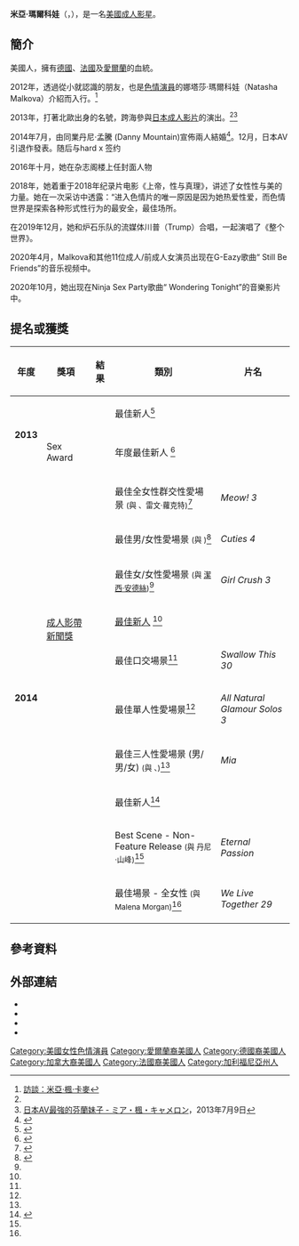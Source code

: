 {{Adult bio
| name            = 米亞·瑪爾科娃
| gender          = female 
| image           = [[File:Mia_Malkova_2016.jpg|220px]]
| caption         = 
| birth           = {{birth date and age|1992|7|1}}
| location        = {{USA}}[[加州|加州]][[棕櫚泉_(加利福尼亞州)|棕櫚泉]]
| birthname       = 
| spouse          = 
| height          = {{height|ft=5|in=7}}
| weight          = {{convert|120|lb|kg st|abbr=on}}
| measurements    = 34C-26-36（C罩杯）
| shoe size       =
| eye color       = 棕色
| hair color      = 金色
| ethnicity       = [[德裔美國人|德國人]]、[[愛爾蘭裔美國人|愛爾蘭人]]、[[法裔加拿大人|加拿大人]]
| skin color      = 白色
| blood           = 
| alias           = Mia Malvoka、Mia Bliss、Madison Swan
| orientation     = 
| number of films = 61（根據[[IAFD|IAFD]]）
| homepage        = 
| iafd            = miamalkova
| egafd           = 
| bgafd           = 
| imdb            = 5401400
| afdb            = 63238
| eurobabeindex   = 
| spelling        = 
}}
'''米亞·瑪爾科娃'''（'''{{lang-en|Mia Malkova}}'''，{{bd|1992年|7月1日||}}），是一名[[美國|美國]][[色情演員|成人影星]]。

==簡介==

美國人，擁有[[德國|德國]]、[[法國|法國]]及[[愛爾蘭|愛爾蘭]]的血統。

2012年，透過從小就認識的朋友，也是[[色情演員|色情演員]]的娜塔莎·瑪爾科娃（Natasha Malkova）介紹而入行。<ref name="AV">[http://www.menscyzo.com/2013/08/post_6359.html 訪談：米亞·楓·卡麥]{{ja icon}}</ref>

2013年，打著北歐出身的名號，跨海參與[[日本成人影片|日本成人影片]]的演出。<ref name="AV"/><ref>[http://www.playno1.com/article-11074-1.html#.Uvtn-xAhEcE  日本AV最強的芬蘭妹子 - ミア・楓・キャメロン]，2013年7月9日</ref>

2014年7月，由同業丹尼·孟騰 (Danny Mountain)宣佈兩人結婚<ref>{{Twitter status|dannymountain84|493944175360897026|Danny Mountain|date=2014-07-28|accessdate=|language=en}}</ref>。12月，日本AV引退作發表。随后与hard x 签约

2016年十月，她在杂志阁楼上任封面人物

2018年，她着重于2018年纪录片电影《上帝，性与真理》，讲述了女性性与美的力量。她在一次采访中透露：“进入色情片的唯一原因是因为她热爱性爱，而色情世界是探索各种形式性行为的最安全，最佳场所。

在2019年12月，她和炉石乐队的流媒体川普（Trump）合唱，一起演唱了《整个世界》。

2020年4月，Malkova和其他11位成人/前成人女演员出现在G-Eazy歌曲“ Still Be Friends”的音乐视频中。

2020年10月，她出现在Ninja Sex Party歌曲“ Wondering Tonight”的音樂影片中。

==提名或獲獎==
{| class="wikitable"
|-
! 年度
! 獎項
! 結果
! 類別
! 片名
|-
|rowspan="2"| '''2013'''
| {{link-en|夜遊成人娛樂獎|NightMoves Award}}
| {{nom}}
|最佳新人<ref>{{cite web|url= http://www.tonybatman.com/2013/07/15/the-2103-nightmoves-adult-entertainment-awards-on-line-voting-has-begun/|title= The 2013 Nightmoves Adult Entertainment Awards On-line Voting Has Begun|accessdate= 2013-12-04|author= Tony Batman|date= 2013-07-15|publisher= tonybatman.com|archive-url= https://web.archive.org/web/20131123075350/http://www.tonybatman.com/2013/07/15/the-2103-nightmoves-adult-entertainment-awards-on-line-voting-has-begun/|archive-date= 2013-11-23|dead-url= yes}}</ref>
| {{n/a}}
|-
| Sex Award
| {{nom}}
|年度最佳新人 <ref>{{cite web|url= http://business.avn.com/articles/video/The-Fans-Speak-The-Sex-Awards-Debuts-to-Huge-Turnout-532225.html|title= The Fans Speak: The Sex Awards Debuts to Huge Turnout|accessdate= 2013-12-04|author= Iris Blocks|date= 2013-10-10|publisher= ''[[AVN_(magazine)|AVN]]''|archive-date= 2016-03-03|archive-url= https://web.archive.org/web/20160303225528/http://business.avn.com/articles/video/The-Fans-Speak-The-Sex-Awards-Debuts-to-Huge-Turnout-532225.html|dead-url= no}}</ref>
| {{n/a}}
|-
|rowspan="10"| '''2014'''
|rowspan="7"| [[成人影帶新聞獎|成人影帶新聞獎]]
| {{won}}
|最佳全女性群交性愛場景 <small>(與 {{link-en|格雷西·格南|Gracie Glam}}、雷文·蘿克特)</small><ref name=AVN14WINS>{{cite web|url= http://business.avn.com/articles/video/AVN-Announces-the-Winners-of-the-2014-AVN-Awards-544448.html|title= AVN Announces the Winners of the 2014 AVN Awards|accessdate= 2014-01-19|author= AVN Staff|date= 2014-01-19|publisher= ''[[AVN_(magazine)|AVN]]''|archive-date= 2016-02-01|archive-url= https://archive.is/20160201103626/http://business.avn.com/articles/video/AVN-Announces-the-Winners-of-the-2014-AVN-Awards-544448.html|dead-url= no}}</ref>
|''Meow! 3''
|-
| {{nom}}
|最佳男/女性愛場景 <small>(與 {{link-en|曼紐爾·費拉拉|Manuel Ferrara}})</small><ref name=AVN14>{{cite web|url= http://avnawards.avn.com/page/3|title= 2014 AVN Award Nominees|accessdate= 2013-12-04|publisher= AVN Awards|archive-date= 2014-01-26|archive-url= https://web.archive.org/web/20140126094717/http://avnawards.avn.com/page/3|dead-url= no}}</ref>
|''Cuties 4''
|-
| {{nom}}
|最佳女/女性愛場景 <small>(與 [[潔西·安德絲|潔西·安德絲]])</small><ref name=AVN14/>
|''Girl Crush 3''
|-
| {{won}}
|[[成人影帶新聞最佳新星獎|最佳新人]] <ref name=AVN14WINS/>
| {{n/a}}
|-
| {{nom}}
|最佳口交場景<ref name=AVN14/>
|''Swallow This 30''
|-
| {{nom}}
|最佳單人性愛場景<ref name=AVN14/>
|''All Natural Glamour Solos 3''
|-
| {{nom}}
|最佳三人性愛場景 (男/男/女) <small>(與 {{link-en|雷蒙·諾馬|Ramon Nomar}}、{{link-en|米克·布魯|Mick Blue}})</small><ref name=AVN14/>
|''Mia''
|-
|rowspan="3"| {{link-en|成人產業獎|XBIZ Award}}
| {{nom}}
|最佳新人<ref name=XBIZ14>{{cite web|url= http://xbizawards.xbiz.com/nominees.php|title= Nominees|accessdate= 2013-12-04|publisher= XBIZ Awards|archive-date= 2012-01-31|archive-url= https://web.archive.org/web/20120131025101/http://xbizawards.xbiz.com/nominees.php|dead-url= no}}</ref>
| {{n/a}}
|-
| {{nom}}
|Best Scene - Non-Feature Release <small>(與 丹尼·山峰)</small><ref name=XBIZ14/>
|''Eternal Passion''
|-
| {{nom}}
|最佳場景 - 全女性 <small>(與 Malena Morgan)</small><ref name=XBIZ14/>
|''We Live Together 29''
|}

==參考資料==
{{Reflist}}

==外部連結==
* {{Twitter|MiaMalkova|米亞·瑪爾科娃}}
* {{IMDb name|5401400|米亞·瑪爾科娃}}
* {{iafd name|id=miamalkova|gender=female|name=米亞·瑪爾科娃}}
* {{afdb name|id=63238|gender=female|name=米亞·瑪爾科娃}}

{{DEFAULTSORT:Mia Malkova}}
[[Category:美國女性色情演員|Category:美國女性色情演員]]
[[Category:愛爾蘭裔美國人|Category:愛爾蘭裔美國人]]
[[Category:德國裔美國人|Category:德國裔美國人]]
[[Category:加拿大裔美國人|Category:加拿大裔美國人]]
[[Category:法國裔美國人|Category:法國裔美國人]]
[[Category:加利福尼亞州人|Category:加利福尼亞州人]]